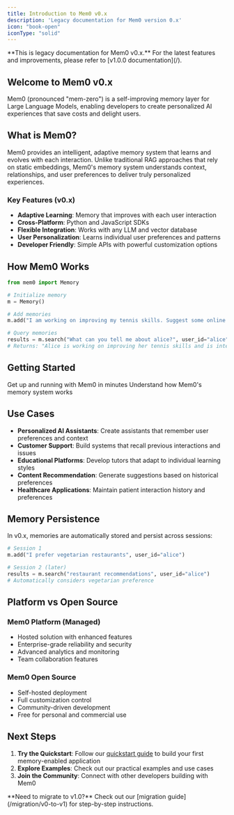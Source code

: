 ```yaml
---
title: Introduction to Mem0 v0.x
description: 'Legacy documentation for Mem0 version 0.x'
icon: "book-open"
iconType: "solid"
---
```


<Warning>
**This is legacy documentation for Mem0 v0.x.** For the latest features and improvements, please refer to [v1.0.0  documentation](/).
</Warning>

## Welcome to Mem0 v0.x

Mem0 (pronounced "mem-zero") is a self-improving memory layer for Large Language Models, enabling developers to create personalized AI experiences that save costs and delight users.

## What is Mem0?

Mem0 provides an intelligent, adaptive memory system that learns and evolves with each interaction. Unlike traditional RAG approaches that rely on static embeddings, Mem0's memory system understands context, relationships, and user preferences to deliver truly personalized experiences.

### Key Features (v0.x)

- **Adaptive Learning**: Memory that improves with each user interaction
- **Cross-Platform**: Python and JavaScript SDKs
- **Flexible Integration**: Works with any LLM and vector database
- **User Personalization**: Learns individual user preferences and patterns
- **Developer Friendly**: Simple APIs with powerful customization options

## How Mem0 Works

```python
from mem0 import Memory

# Initialize memory
m = Memory()

# Add memories
m.add("I am working on improving my tennis skills. Suggest some online courses.", user_id="alice")

# Query memories
results = m.search("What can you tell me about alice?", user_id="alice")
# Returns: "Alice is working on improving her tennis skills and is interested in online courses"
```

## Getting Started

<CardGroup cols={2}>
  <Card title="Quick Start" icon="rocket" href="/v0x/quickstart">
    Get up and running with Mem0 in minutes
  </Card>
  <Card title="Core Concepts" icon="brain" href="/v0x/core-concepts/memory-types">
    Understand how Mem0's memory system works
  </Card>
</CardGroup>

## Use Cases

- **Personalized AI Assistants**: Create assistants that remember user preferences and context
- **Customer Support**: Build systems that recall previous interactions and issues
- **Educational Platforms**: Develop tutors that adapt to individual learning styles
- **Content Recommendation**: Generate suggestions based on historical preferences
- **Healthcare Applications**: Maintain patient interaction history and preferences

## Memory Persistence

In v0.x, memories are automatically stored and persist across sessions:

```python
# Session 1
m.add("I prefer vegetarian restaurants", user_id="alice")

# Session 2 (later)
results = m.search("restaurant recommendations", user_id="alice")
# Automatically considers vegetarian preference
```

## Platform vs Open Source

### Mem0 Platform (Managed)
- Hosted solution with enhanced features
- Enterprise-grade reliability and security
- Advanced analytics and monitoring
- Team collaboration features

### Mem0 Open Source
- Self-hosted deployment
- Full customization control
- Community-driven development
- Free for personal and commercial use

## Next Steps

1. **Try the Quickstart**: Follow our [quickstart guide](/v0x/quickstart) to build your first memory-enabled application
2. **Explore Examples**: Check out our practical examples and use cases
3. **Join the Community**: Connect with other developers building with Mem0

<Info>
**Need to migrate to v1.0?** Check out our [migration guide](/migration/v0-to-v1) for step-by-step instructions.
</Info>